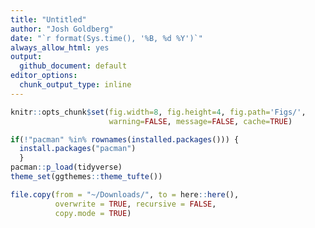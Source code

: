 ```yaml
---
title: "Untitled"
author: "Josh Goldberg"
date: "`r format(Sys.time(), '%B, %d %Y')`"
always_allow_html: yes
output:
  github_document: default
editor_options: 
  chunk_output_type: inline
---
```


```r
knitr::opts_chunk$set(fig.width=8, fig.height=4, fig.path='Figs/',
                      warning=FALSE, message=FALSE, cache=TRUE)
```

```r
if(!"pacman" %in% rownames(installed.packages())) {
  install.packages("pacman")
  }
pacman::p_load(tidyverse)
theme_set(ggthemes::theme_tufte())
```

```r
file.copy(from = "~/Downloads/", to = here::here(), 
          overwrite = TRUE, recursive = FALSE, 
          copy.mode = TRUE)
```

